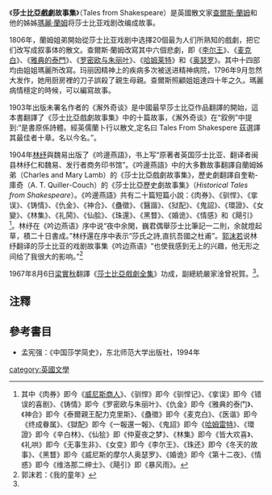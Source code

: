 《'''莎士比亞戲劇故事集'''》（Tales from Shakespeare）是英國散文家[[查爾斯·蘭姆|查爾斯·蘭姆]]和他的姊姊[[瑪麗·蘭姆|瑪麗·蘭姆]]将莎士比亚戏剧改编成故事。

1806年，蘭姆姐弟開始從莎士比亚戏剧中选擇20個最为人们所熟知的戲劇，把它们改写成叙事体的散文。查爾斯·蘭姆改寫其中六個悲劇，即《[[李尔王|李尔王]]》、《[[麦克白|麦克白]]》、《[[雅典的泰門|雅典的泰門]]》、《[[罗密欧与朱丽叶|罗密欧与朱丽叶]]》、《[[哈姆莱特|哈姆莱特]]》和《[[奥瑟罗|奥瑟罗]]》。其中十四部均由姐姐瑪麗所改寫。玛丽因精神上的疾病多次被送进精神病院，1796年9月忽然大发作，她用厨房裡的刀子誤殺了親生母親。查爾斯照顧姐姐達四十年之久。瑪麗病情穩定的時候，可以編寫故事。

1903年出版未署名作者的《澥外奇谈》是中國最早莎士比亞作品翻譯的開始，這本書翻譯了《莎士比亞戲劇故事集》中的十篇故事，《澥外奇谈》在“叙例”中提到:“是書原係詩體。經英儒蘭卜行以散文,定名曰 Tales From Shakespere 茲選譯其最佳者十章。名以今名。”。

1904年[[林纾|林纾]]與魏易出版了《吟邊燕語》，书上写“原著者英国莎士比亚、翻译者闽县林纾仁和魏易、发行者商务印书馆”。《吟邊燕語》中的大多數故事翻譯自蘭姆姊弟（Charles and Mary Lamb）的《莎士比亞戲劇故事集》，歷史劇翻譯自奎勒-庫奇（A. T. Quiller-Couch）的《莎士比亞歷史劇故事集》（''Historical Tales from Shakespeare''）。《吟邊燕語》共有二十篇短篇小說：《肉券》、《驯悍》、《挛误》、《铸情》、《仇金》、《神合》、《蠱徵》、《醫諧》、《狱配》、《鬼詔》、《環證》、《女變》、《林集》、《礼鬨》、《仙脍》、《珠還》、《黑瞀》、《婚诡》、《情感》和《飓引》<ref>其中《肉券》即今《[[威尼斯商人|威尼斯商人]]》、《驯悍》即今《驯悍记》、《挛误》即今《错误的喜剧》、《铸情》即今《罗密欧与朱丽叶》、《仇金》即今《雅典的泰门》、《神合》即今《泰爾親王配力克里斯》、《蠱徵》即今《麦克白》、《医谐》即今《终成眷属》、《獄配》即今《一報還一報》、《鬼詔》即今《[[哈姆雷特|哈姆雷特]]》、《環證》即今《辛白林》、《仙狯》即《仲夏夜之梦》、《林集》即今《皆大欢喜》、《礼哄》即今《无事生非》、《女变》即今《李尔王》、《珠还》即今《冬天的故事》、《黑瞀》即今《威尼斯的摩尔人奥瑟罗》、《婚诡》即今《第十二夜》、《情惑》即今《维洛那二绅士》、《飓引》即《暴风雨》。</ref>。林纾在《吟边燕语》序中说“夜中余閑，巍君偶舉莎士比筆記一二則，余就燈起草，積二十日書成。”林纾還在序中表示“莎氏之詩,直抗吾國之杜甫”。[[郭沫若|郭沫若]]说林纾翻译的莎士比亚的戏剧故事集《吟边燕语》“也使我感到无上的兴趣，他无形之间给了我很大的影响。”<ref>郭沫若：《我的童年》</ref>

1967年8月6日[[梁實秋|梁實秋]]翻譯《[[莎士比亞戲劇故事集|莎士比亞戲劇全集]]》功成，副總統嚴家淦曾祝賀。<ref name="記" />{{rp|740}}。
== 注釋 ==
{{reflist}}

== 參考書目 ==
* 孟宪强：《中国莎学简史》，东北师范大学出版社，1994年
[[category:英國文學|category:英國文學]]